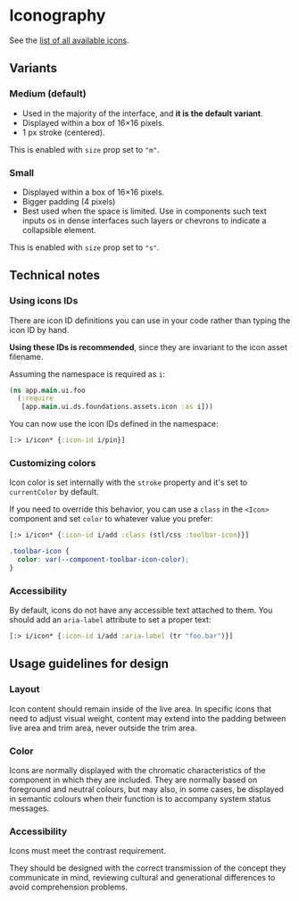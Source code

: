
<Meta of={IconStories} />

# Iconography

See the [list of all available icons](?path=/story/foundations-assets-icon--all).

## Variants

### Medium (default)

- Used in the majority of the interface, and **it is the default variant**.
- Displayed within a box of 16×16 pixels.
- 1 px stroke (centered).

This is enabled with `size` prop set to `"m"`.

### Small

- Displayed within a box of 16×16 pixels.
- Bigger padding (4 pixels)
- Best used when the space is limited. Use in components such text inputs os in
dense interfaces such layers or chevrons to indicate a collapsible element.

This is enabled with `size` prop set to `"s"`.

## Technical notes

### Using icons IDs

There are icon ID definitions you can use in your code rather than typing the
icon ID by hand.

**Using these IDs is recommended**, since they are invariant to the icon asset
filename.

Assuming the namespace is required as `i`:

```clj
(ns app.main.ui.foo
  (:require
   [app.main.ui.ds.foundations.assets.icon :as i]))
```

You can now use the icon IDs defined in the namespace:

```clj
[:> i/icon* {:icon-id i/pin}]
```

### Customizing colors

Icon color is set internally with the `stroke` property and it's set to
`currentColor` by default.

If you need to override this behavior, you can use a `class` in the `<Icon>`
component and set `color` to whatever value you prefer:

```clj
[:> i/icon* {:icon-id i/add :class (stl/css :toolbar-icon)}]
```

```scss
.toolbar-icon {
  color: var(--component-toolbar-icon-color);
}
```

### Accessibility

By default, icons do not have any accessible text attached to them. You should
add an `aria-label` attribute to set a proper text:

```clj
[:> i/icon* {:icon-id i/add :aria-label (tr "foo.bar")}]
```

## Usage guidelines for design

### Layout

Icon content should remain inside of the live area. In specific icons that need
to adjust visual weight, content may extend into the padding between live area
and trim area, never outside the trim area.

### Color

Icons are normally displayed with the chromatic characteristics of the component
in which they are included. They are normally based on foreground and neutral
colours, but may also, in some cases, be displayed in semantic colours when
their function is to accompany system status messages.

### Accessibility

Icons must meet the contrast requirement.

They should be designed with the correct transmission of the concept they
communicate in mind, reviewing cultural and generational differences to avoid
comprehension problems.
